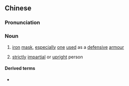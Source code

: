 {{also|铁面}}
==Chinese==
{{zh-forms|s=铁面|t2=鐵面}}

===Pronunciation===
{{zh-pron
|m=tiěmiàn
|c=tit3 min6
|h=
|mn=
|cat=n
}}

===Noun===
{{zh-noun}}

# [[iron]] [[mask]], [[especially]] [[one]] [[use]]d as a [[defensive]] [[armour]]
# {{lb|zh|figurative}} [[strictly]] [[impartial]] or [[upright]] person

====Derived terms====
* {{zh-l|鐵面無私}}
